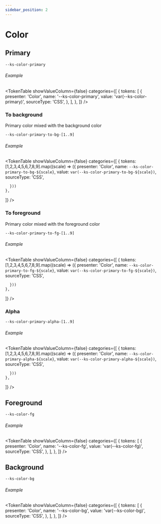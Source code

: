 ```yaml
---
sidebar_position: 2
---
```



# Color

## Primary

```
--ks-color-primary
```

###### Example

<TokenTable
  showValueColumn={false}
  categories={[
    {
      tokens: [
        {
          presenter: 'Color',
          name: '--ks-color-primary',
          value: 'var(--ks-color-primary)',
          sourceType: 'CSS',
        },
      ],
    },
  ]}
/>

### To background

Primary color mixed with the background color

```
--ks-color-primary-to-bg-[1..9]
```

###### Example

<TokenTable
  showValueColumn={false}
  categories={[
    {
      tokens: [1,2,3,4,5,6,7,8,9].map((scale) => ({
          presenter: 'Color',
          name: `--ks-color-primary-to-bg-${scale}`,
          value: `var(--ks-color-primary-to-bg-${scale})`,
          sourceType: 'CSS',

      }))
    },
  ]}
/>

### To foreground

Primary color mixed with the foreground color

```
--ks-color-primary-to-fg-[1..9]
```

###### Example

<TokenTable
  showValueColumn={false}
  categories={[
    {
      tokens: [1,2,3,4,5,6,7,8,9].map((scale) => ({
          presenter: 'Color',
          name: `--ks-color-primary-to-fg-${scale}`,
          value: `var(--ks-color-primary-to-fg-${scale})`,
          sourceType: 'CSS',

      }))
    },
  ]}
/>

### Alpha

```
--ks-color-primary-alpha-[1..9]
```

###### Example

<TokenTable
  showValueColumn={false}
  categories={[
    {
      tokens: [1,2,3,4,5,6,7,8,9].map((scale) => ({
          presenter: 'Color',
          name: `--ks-color-primary-alpha-${scale}`,
          value: `var(--ks-color-primary-alpha-${scale})`,
          sourceType: 'CSS',

      }))
    },
  ]}
/>

## Foreground

```
--ks-color-fg
```

###### Example

<TokenTable
  showValueColumn={false}
  categories={[
    {
      tokens: [
        {
          presenter: 'Color',
          name: '--ks-color-fg',
          value: 'var(--ks-color-fg)',
          sourceType: 'CSS',
        },
      ],
    },
  ]}
/>

## Background

```
--ks-color-bg
```

###### Example

<TokenTable
  showValueColumn={false}
  categories={[
    {
      tokens: [
        {
          presenter: 'Color',
          name: '--ks-color-bg',
          value: 'var(--ks-color-bg)',
          sourceType: 'CSS',
        },
      ],
    },
  ]}
/>

